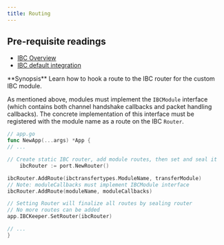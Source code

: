 ```yaml
---
title: Routing
---
```


<Note>

## Pre-requisite readings

* [IBC Overview](/docs/ibc/v4.6.x/overview)
* [IBC default integration](/docs/ibc/v4.6.x/integration)

</Note>
<Note>
**Synopsis**
Learn how to hook a route to the IBC router for the custom IBC module.
</Note>

As mentioned above, modules must implement the `IBCModule` interface (which contains both channel
handshake callbacks and packet handling callbacks). The concrete implementation of this interface
must be registered with the module name as a route on the IBC `Router`.

```go expandable
// app.go
func NewApp(...args) *App {
// ...

// Create static IBC router, add module routes, then set and seal it
    ibcRouter := port.NewRouter()

ibcRouter.AddRoute(ibctransfertypes.ModuleName, transferModule)
// Note: moduleCallbacks must implement IBCModule interface
ibcRouter.AddRoute(moduleName, moduleCallbacks)

// Setting Router will finalize all routes by sealing router
// No more routes can be added
app.IBCKeeper.SetRouter(ibcRouter)

// ...
}
```
